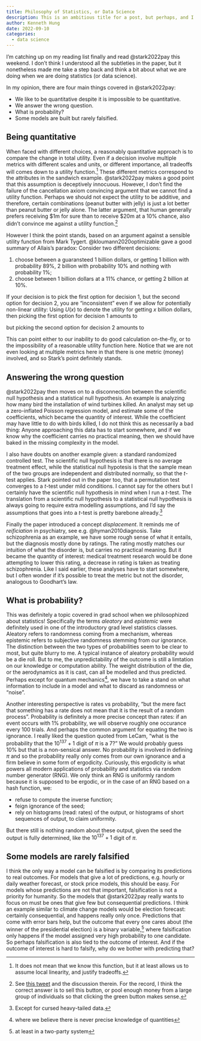 ```yaml
---
title: Philosophy of Statistics, or Data Science
description: This is an ambitious title for a post, but perhaps, and I hope, every data scientist or statistician eventually has their own philosophy on what we are doing.
author: Kenneth Hung
date: 2022-09-10
categories:
  - data science
---
```

I'm catching up on my reading list finally and read @stark2022pay this weekend. I don't think I understood all the subtleties in the paper, but it nonetheless made me take a step back and think a bit about what we are doing when we are doing statistics (or data science).

In my opinion, there are four main things covered in @stark2022pay:

- We like to be quantitative despite it is impossible to be quantitative.
- We answer the wrong question.
- What is probability?
- Some models are built but rarely falsified.

## Being quantitative

When faced with different choices, a reasonably quantitative approach is to compare the change in total utility. Even if a decision involve multiple metrics with different scales and units, or different importance, all tradeoffs will comes down to a utility function.^[It does not mean that we know this function, but it at least allows us to assume local linearity, and justify tradeoffs.] These different metrics correspond to the attributes in the sandwich example. @stark2022pay makes a good point that this assumption is deceptively innocuous. However, I don't find the failure of the cancellation axiom convincing argument that we cannot find a utility function. Perhaps we should not expect the utility to be additive, and therefore, certain combinations (peanut butter with jelly) is just a lot better than peanut butter or jelly alone. The latter argument, that human generally prefers receiving $1m for sure than to receive $20m at a 10% chance, also didn't convince me against a utility function.^[See [this tweet](https://twitter.com/pickover/status/1500924857382490113?s=20&t=4sN1kIvno5j9In_wSRHP6Q) and the discussion therein. For the record, I think the correct answer is to sell this button, or pool enough money from a large group of individuals so that clicking the green button makes sense.]

However I think the point stands, based on an argument against a sensible utility function from Mark Tygert. @kloumann2020optimizable gave a good summary of Allais's paradox: Consider two different decisions:

1. choose between a guaransteed 1 billion dollars, or getting 1 billion with probability 89%, 2 billion with probability 10% and nothing with probability 1%;
2. choose between 1 billion dollars at a 11% chance, or getting 2 billion at 10%.

If your decision is to pick the first option for decision 1, but the second option for decision 2, you are "inconsistent" even if we allow for potentially non-linear utility: Using $U(x)$ to denote the utility for getting $x$ billion dollars, then picking the first option for decision 1 amounts to

\begin{eqnarray}
U(1) & > & 0.89 \cdot U(1) + 0.1 \cdot U(2) + 0.01 \cdot U(0) \\
0.11 \cdot U(1) & > & 0.1 \cdot U(2) + 0.01 \cdot U(0),
\end{eqnarray}

but picking the second option for decision 2 amounts to

\begin{eqnarray}
0.11 \cdot U(1) + 0.89 \cdot U(0) & < & 0.1 \cdot U(2) + 0.9 \cdot U(0) \\
0.11 \cdot U(1) & > & 0.1 \cdot U(2) + 0.01 \cdot U(0).
\end{eqnarray}

This can point either to our inability to do good calculation on-the-fly, or to the impossibility of a reasonable utility function here. Notice that we are not even looking at multiple metrics here in that there is one metric (money) involved, and so Stark's point definitely stands.

## Answering the wrong question

@stark2022pay then moves on to a disconnection between the scientific null hypothesis and a statistical null hypothesis. An example is analyzing how many bird the installation of wind turbines killed. An analyst may set up a zero-inflated Poisson regression model, and estimate some of the coefficients, which became the quantity of interest. While the coefficient may have little to do with birds killed, I do not think this as necessarily a bad thing: Anyone approaching this data has to start somewhere, and if we know why the coefficient carries no practical meaning, then we should have baked in the missing complexity in the model.

I also have doubts on another example given: a standard randomized controlled test. The scientific null hypothesis is that there is no average treatment effect, while the statistical null hypotesis is that the sample mean of the two groups are independent and distributed normally, so that the *t*-test applies. Stark pointed out in the paper too, that a permutation test converges to a *t*-test under mild conditions. I cannot say for the others but I certainly have the scientific null hypothesis in mind when I run a *t*-test. The translation from a scientific null hypothesis to a statistical null hypothesis is always going to require extra modelling assumptions, and I'd say the assumptions that goes into a *t*-test is pretty barebone already.^[Except for cursed heavy-tailed data.]

Finally the paper introduced a concept *displacement*. It reminds me of *reificiation* in psychiatry, see e.g. @hyman2010diagnosis. Take schizophrenia as an example, we have some rough sense of what it entails, but the diagnosis mostly done by ratings. The rating mostly matches our intuition of what the disorder is, but carries no practical meaning. But it became the quantity of interest: medical treatment research would be done attempting to lower this rating, a decrease in rating is taken as treating schizophrenia. Like I said earlier, these analyses have to start somewhere, but I often wonder if it's possible to treat the metric but not the disorder, analogous to Goodhart's law.

## What is probability?

This was definitely a topic covered in grad school when we philosophized about statistics! Specifically the terms *aleatory* and *epistemic* were definitely used in one of the introductory grad level statistics classes. Aleatory refers to randomness coming from a mechanism, whereas epistemic refers to subjective randomness stemming from our ignorance. The distinction between the two types of probabilities seem to be clear to most, but quite blurry to me. A typical instance of aleatory probability would be a die roll. But to me, the unpredictability of the outcome is still a limtation on our knowledge or computation ability. The weight distribution of the die, or the aerodynamics as it is cast, can all be modelled and thus predicted. Perhaps except for quantum mechanics^[where we believe there is never precise knowledge of quantities], we have to take a stand on what information to include in a model and what to discard as randomness or "noise".

Another interesting perspective is rates vs probability, "but the mere fact that something has a rate does not mean that it is the result of a random process". Probability is definitely a more precise concept than rates: if an event occurs with 1% probability, we will observe roughly one occurance every 100 trials. And perhaps the common argument for equating the two is ignorance. I really liked the question quoted from LeCam, "what is the probability that the $10^{137} + 1$ digit of $\pi$ is a 7?" We would probably guess 10% but that is a non-sensical answer. No probability is involved in defining $\pi$ and so the probability really only comes from our own ignorance and a firm believe in some form of ergodicity. Curiously, this ergodicity is what powers all modern applications of probability and statistics via random number generator (RNG). We only think an RNG is uniformly random because it is supposed to be ergodic, or in the case of an RNG based on a hash function, we:

- refuse to compute the inverse function;
- feign ignorance of the seed;
- rely on histograms (read: rates) of the output, or histograms of short sequences of output, to claim uniformity.

But there still is nothing random about these output, given the seed the output is fully determined, like the $10^{137} + 1$ digit of $\pi$.

## Some models are rarely falsified

I think the only way a model can be falsified is by comparing its predictions to real outcomes. For models that give a lot of predictions, e.g. hourly or daily weather forecast, or stock price models, this should be easy. For models whose predictions are not that important, falsification is not a priority for humanity. So the models that @stark2022pay really wants to focus on must be ones that give few but consequential predictions. I think an example similar to climate change models would be election forecast: certainly consequential, and happens really only once. Predictions that come with error bars help, but the outcome that every one cares about (the winner of the presidential election) is a binary variable,^[at least in a two-party system] where falsification only happens if the model assigned very high probability to one candidate. So perhaps falsification is also tied to the outcome of interest. And if the outcome of interest is hard to falsify, why do we bother with predicting that?